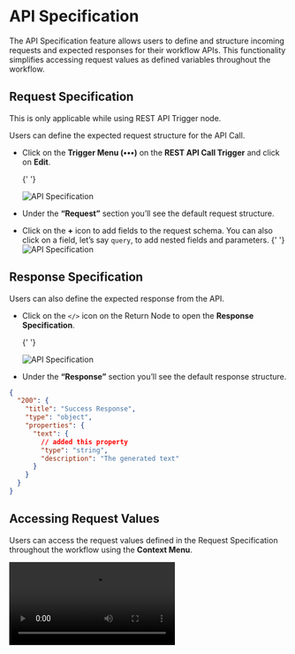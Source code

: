# API Specification


The API Specification feature allows users to define and structure incoming requests and expected responses for their
workflow APIs. This functionality simplifies accessing request values as defined variables throughout the workflow.

## Request Specification

<Callout type='warning' emoji='⚠️'>
  This is only applicable while using REST API Trigger node.
</Callout>

Users can define the expected request structure for the API Call.

- Click on the **Trigger Menu (•••)** on the **REST API Call Trigger** and click on **Edit**.

  {' '}

  <Image src={apiSpec1} alt='API Specification' width={1200} />

- Under the **“Request”** section you’ll see the default request structure.

- Click on the **+** icon to add fields to the request schema. You can also click on a field, let’s say `query`, to add
  nested fields and parameters. {' '}
  <Image src={apiSpec2} alt='API Specification' width={1200} />

## Response Specification

Users can also define the expected response from the API.

- Click on the `</>` icon on the Return Node to open the **Response Specification**.

  {' '}

  <Image src={apiSpec3} alt='API Specification' width={1200} />

- Under the **“Response”** section you’ll see the default response structure.

```json
{
  "200": {
    "title": "Success Response",
    "type": "object",
    "properties": {
      "text": {
        // added this property
        "type": "string",
        "description": "The generated text"
      }
    }
  }
}
```

## Accessing Request Values

Users can access the request values defined in the Request Specification throughout the workflow using the **Context
Menu**.

<Video src='/basics/api-spec.mp4' />

## Example Scenario - Implementing BYOK

Let's consider implementing a **Bring Your Own Key (BYOK)** system within BuildShip.

We require incoming API requests to include an `Authorization` header containing the user's API Key. Additionally, the
API needs a `prompt` query parameter, which will act as the User Prompt for the OpenAI Text Generator node generating a
story.

<Image src={apiSpec4} alt='API Specification' width={1200} />

To modify the Request Definition for this scenario:

- Go to the **Request** section in your REST API Call trigger.
- **Define the `Authorization` header:** Click on the Request Headers and use the + icon to add a nested field. Provide
  appropriate Label, Key, Description, and set its type to string.
  <Image src={apiSpec5} alt='API Specification' width={1200} />
- **Define the `prompt` query parameter:** Click on the Query section and add a nested field using the + icon. Provide
  appropriate Label, Key, Description, and set its type to string.
  <Image src={apiSpec6} alt='API Specification' width={1200} />

These defined request variables can now be easily accessed via the context menu throughout the workflow.
